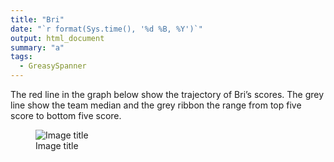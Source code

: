 ```yaml
---
title: "Bri"
date: "`r format(Sys.time(), '%d %B, %Y')`"
output: html_document
summary: "a"
tags:
  - GreasySpanner
---
```


The red line in the graph below show the trajectory of Bri's scores. The grey line show the team median and the grey ribbon the range from top five score to bottom five score.

![Image title](Bri.jpg)
